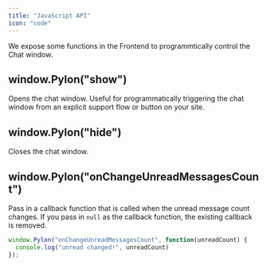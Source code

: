 ```yaml
---
title: "JavaScript API"
icon: "code"
---
```


We expose some functions in the Frontend to programmtically control the Chat window.

## window.Pylon("show")

Opens the chat window. Useful for programmatically triggering the chat window from an explicit support flow or button on your site.

## window.Pylon("hide")

Closes the chat window.

## window.Pylon("onChangeUnreadMessagesCount")

Pass in a callback function that is called when the unread message count changes. If you pass in `null` as the callback function, the existing callback is removed.
```javascript
window.Pylon("onChangeUnreadMessagesCount", function(unreadCount) {
  console.log("unread changed!", unreadCount)
});
```